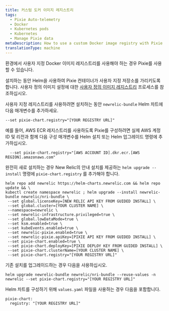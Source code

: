 ```yaml
---
title: 커스텀 도커 이미지 레지스트리
tags:
  - Pixie Auto-telemetry
  - Docker
  - Kubernetes pods
  - Kubernetes
  - Manage Pixie data
metaDescription: How to use a custom Docker image registry with Pixie
translationType: machine
---
```


환경에서 사용자 지정 Docker 이미지 레지스트리를 사용해야 하는 경우 Pixie를 사용할 수 있습니다.

설치하는 동안 Helm을 사용하여 Pixie 컨테이너가 사용자 지정 저장소를 가리키도록 합니다. 사용자 정의 이미지 설정에 대한 [사용자 정의 이미지 레지스트리](https://docs.pixielabs.ai/reference/admin/deploy-options/#custom-image-registry) 프로세스를 참조하십시오.

사용자 지정 레지스트리를 사용하려면 설치하는 동안 `newrelic-bundle` Helm 차트에 다음 매개변수를 추가하세요.

```
--set pixie-chart.registry="[YOUR REGISTRY URL]"
```

예를 들어, AWS ECR 레지스트리를 사용하도록 Pixie를 구성하려면 실제 AWS 계정 ID 및 리전과 함께 다음 구성 매개변수를 Helm 설치 또는 Helm 업그레이드 명령에 추가하십시오.

```
  --set pixie-chart.registry="[AWS ACCOUNT ID].dkr.ecr.[AWS REGION].amazonaws.com"
```

완전히 새로 설치하는 경우 New Relic의 안내 설치를 제공하는 `helm upgrade --install` 명령에 `pixie-chart.registry` 를 추가해야 합니다.

```
helm repo add newrelic https://helm-charts.newrelic.com && helm repo update && \
kubectl create namespace newrelic ; helm upgrade --install newrelic-bundle newrelic/nri-bundle \
 --set global.licenseKey=[NEW RELIC API KEY FROM GUIDED INSTALL] \
 --set global.cluster=[YOUR CLUSTER NAME] \
 --namespace=newrelic \
 --set newrelic-infrastructure.privileged=true \
 --set global.lowDataMode=true \
 --set ksm.enabled=true \
 --set kubeEvents.enabled=true \
 --set newrelic-pixie.enabled=true \
 --set newrelic-pixie.apiKey=[PIXIE API KEY FROM GUIDED INSTALL] \
 --set pixie-chart.enabled=true \
 --set pixie-chart.deployKey=[PIXIE DEPLOY KEY FROM GUIDED INSTALL] \
 --set pixie-chart.clusterName=[YOUR CLUSTER NAME] \
 --set pixie-chart.registry="[YOUR REGISTRY URL]"
```

기존 설치를 업그레이드하는 경우 다음을 사용하십시오.

```
helm upgrade newrelic-bundle newrelic/nri-bundle --reuse-values -n newrelic --set pixie-chart.registry="[YOUR REGISTRY URL]"
```

Helm 차트를 구성하기 위해 `values.yaml` 파일을 사용하는 경우 다음을 포함합니다.

```
pixie-chart:
  registry: "[YOUR REGISTRY URL]"
```